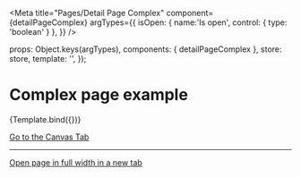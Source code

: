 

<Meta
  title="Pages/Detail Page Complex"
  component={detailPageComplex}
  argTypes={{
    isOpen: { name:'Is open', control: { type: 'boolean' } },
  }}
/>

  props: Object.keys(argTypes),
  components: { detailPageComplex },
  store: store,
  template: '<detailPageComplex />',
});

# Complex page example

<Canvas>
  <Story
    name="Example"
    args={{
      isOpen: false,
    }}
  >
    {Template.bind({})}
  </Story>
</Canvas>

<a href="?path=/story/pages-detail-page-complex--example">Go to the Canvas Tab</a>

---

<a href="?id=pages-detail-page-complex--example" target="_blank">Open page in full width in a new tab</a>

